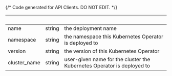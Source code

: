 {/* Code generated for API Clients. DO NOT EDIT. */}

| &nbsp;       | &nbsp; | &nbsp;                                                                 |
| ------------ | ------ | ---------------------------------------------------------------------- |
| name         | string | the deployment name                                                    |
| namespace    | string | the namespace this Kubernetes Operator is deployed to                  |
| version      | string | the version of this Kubernetes Operator                                |
| cluster_name | string | user-given name for the cluster the Kubernetes Operator is deployed to |
